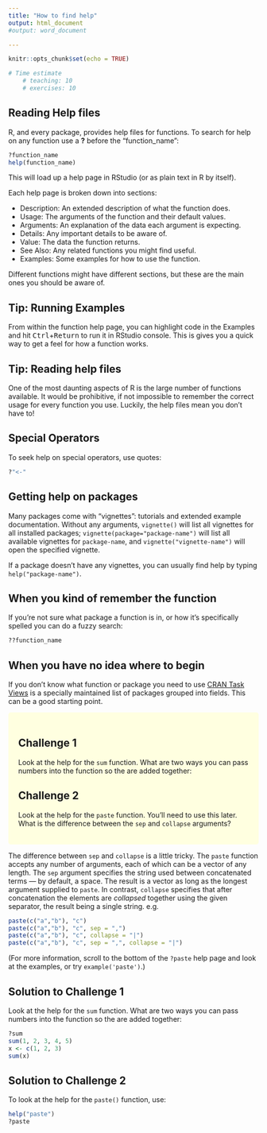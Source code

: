 ```yaml
---
title: "How to find help"
output: html_document
#output: word_document

---
```


```r
knitr::opts_chunk$set(echo = TRUE)

# Time estimate 
    # teaching: 10
    # exercises: 10
```


## Reading Help files

R, and every package, provides help files for functions. To search for help on any function use a **?** before the "function_name":

```r
?function_name
help(function_name)
```

This will load up a help page in RStudio (or as plain text in R by itself).

Each help page is broken down into sections:

 - Description: An extended description of what the function does.
 - Usage: The arguments of the function and their default values.
 - Arguments: An explanation of the data each argument is expecting.
 - Details: Any important details to be aware of.
 - Value: The data the function returns.
 - See Also: Any related functions you might find useful.
 - Examples: Some examples for how to use the function.

Different functions might have different sections, but these are the main ones you should be aware of.

## Tip: Running Examples

From within the function help page, you can highlight code in the 
Examples and hit <kbd>Ctrl</kbd>+<kbd>Return</kbd> to run it in 
RStudio console. This is gives you a quick way to get a feel for
how a function works.

## Tip: Reading help files

One of the most daunting aspects of R is the large number of functions
available. It would be prohibitive, if not impossible to remember the
correct usage for every function you use. Luckily, the help files
mean you don't have to!


## Special Operators

To seek help on special operators, use quotes:

```r
?"<-"
```

## Getting help on packages

Many packages come with "vignettes": tutorials and extended example documentation.
Without any arguments, `vignette()` will list all vignettes for all installed packages;
`vignette(package="package-name")` will list all available vignettes for
`package-name`, and `vignette("vignette-name")` will open the specified vignette.

If a package doesn't have any vignettes, you can usually find help by typing
`help("package-name")`.

## When you kind of remember the function

If you're not sure what package a function is in, or how it's specifically spelled you can do a fuzzy search:

```r
??function_name
```

## When you have no idea where to begin

If you don't know what function or package you need to use
[CRAN Task Views](http://cran.at.r-project.org/web/views)
is a specially maintained list of packages grouped into
fields. This can be a good starting point.


<style>
div.green{ background-color:#FFFFE0; border-radius: 5px; padding: 20px;}
</style>
<div class = "green">

## Challenge 1

Look at the help for the `sum` function. What are two ways you can pass numbers 
into the function so the are added together:

## Challenge 2
Look at the help for the `paste` function. You'll need to use this later.
What is the difference between the `sep` and `collapse` arguments?

</div>

The difference between `sep` and `collapse` is a little
tricky. The `paste` function accepts any number of arguments, each of which
can be a vector of any length. The `sep` argument specifies the string
used between concatenated terms — by default, a space. The result is a
vector as long as the longest argument supplied to `paste`. In contrast,
`collapse` specifies that after concatenation the elements are *collapsed*
together using the given separator, the result being a single string.
e.g. 
```r
paste(c("a","b"), "c")
paste(c("a","b"), "c", sep = ",")
paste(c("a","b"), "c", collapse = "|")
paste(c("a","b"), "c", sep = ",", collapse = "|")
```
(For more information,
scroll to the bottom of the `?paste` help page and look at the
examples, or try `example('paste')`.)


## Solution to Challenge 1
Look at the help for the `sum` function. What are two ways you can pass numbers 
into the function so the are added together:

```r
?sum
sum(1, 2, 3, 4, 5)
x <- c(1, 2, 3)
sum(x)

```

## Solution to Challenge 2

To look at the help for the `paste()` function, use:
```r
help("paste")
?paste

```
